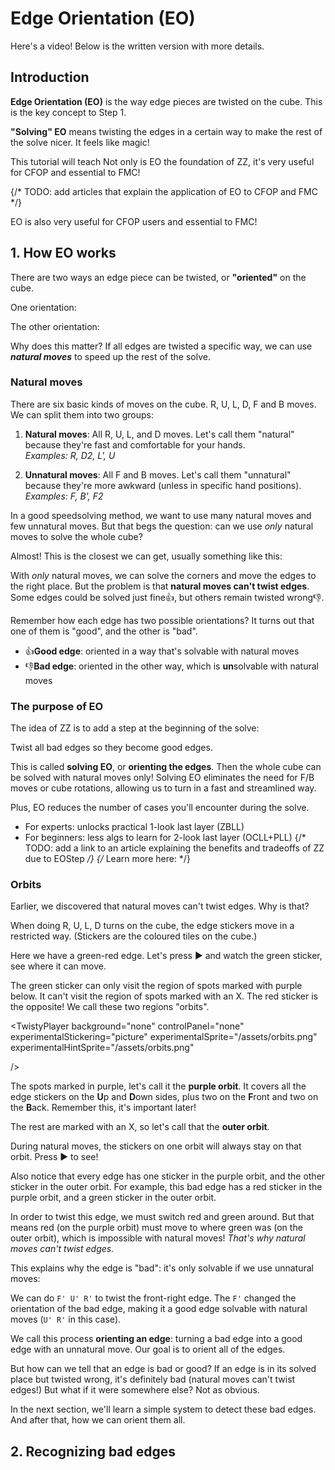 
# Edge Orientation (EO)

Here's a video! Below is the written version with more details.

<YouTubeEmbed embedId="fxwVmTI5nGM" />

## Introduction

**Edge Orientation (EO)** is the way edge pieces are twisted on the cube. This is the key concept to Step 1.

**"Solving" EO** means twisting the edges in a certain way to make the rest of the solve nicer. It feels like magic!

This tutorial will teach
Not only is EO the foundation of ZZ, it's very useful for CFOP and essential to FMC!

{/* TODO: add articles that explain the application of EO to CFOP and FMC */}

<Callout type="info" emoji="😺">
  EO is also very useful for CFOP users and essential to FMC!
</Callout>

## 1. How EO works

There are two ways an edge piece can be twisted, or **"oriented"** on the cube.

One orientation:

<TwistyPlayer
  alg="x2 z F'"
  background="none"
  controlPanel="none"
  hintFacelets="none"
  experimentalStickeringMaskOrbits="EDGES:IIIIII-IIIII,CORNERS:IIIIIIII,CENTERS:IDIIDD"
/>

The other orientation:

<TwistyPlayer
  alg="x2 z R U"
  background="none"
  controlPanel="none"
  hintFacelets="none"
  experimentalStickeringMaskOrbits="EDGES:IIIIII-IIIII,CORNERS:IIIIIIII,CENTERS:IDIIDD"
/>

Why does this matter? If all edges are twisted a specific way, we can use **_natural moves_** to speed up the rest of the solve.

### Natural moves

There are six basic kinds of moves on the cube. R, U, L, D, F and B moves.
We can split them into two groups:

1. **Natural moves**: All R, U, L, and D moves. Let's call them "natural" because they're fast and comfortable for your hands.<br/>
   _Examples: R, D2, L', U_

2. **Unnatural moves**: All F and B moves. Let's call them "unnatural" because they're more awkward (unless in specific hand positions).<br/>
   _Examples: F, B', F2_

In a good speedsolving method, we want to use many natural moves and few unnatural moves.
But that begs the question: can we use _only_ natural moves to solve the whole cube?

Almost! This is the closest we can get, usually something like this:

<TwistyPlayer
  alg="D2 F2 D R2 U' R2 F2 D F2 L2 D2 R' B D L' D R F2 L'"
  background="none"
  controlPanel="none"
  experimentalStickeringMaskOrbits="EDGES:-D-DD-DD-DDD,CORNERS:DDDDDDDD,CENTERS:DDDDDD"
/>

With _only_ natural moves, we can solve the corners and move the edges to the right place.
But the problem is that **natural moves can't twist edges**.
Some edges could be solved just fine👍, but others remain twisted wrong👎.

Remember how each edge has two possible orientations?
It turns out that one of them is "good", and the other is "bad".

- 👍**Good edge**: oriented in a way that's solvable with natural moves
- 👎**Bad edge**: oriented in the other way, which is **un**solvable with natural moves

### The purpose of EO

The idea of ZZ is to add a step at the beginning of the solve:

<Callout type="info" emoji="💡">
  Twist all bad edges so they become good edges.
</Callout>

This is called **solving EO**, or **orienting the edges**. Then the whole cube can be solved with natural moves
only! Solving EO eliminates the need for F/B moves or cube rotations, allowing us to turn in a fast and streamlined way.

Plus, EO reduces the number of cases you'll encounter during the solve.

- For experts: unlocks practical 1-look last layer (ZBLL)
- For beginners: less algs to learn for 2-look last layer (OCLL+PLL)
  {/* TODO: add a link to an article explaining the benefits and tradeoffs of ZZ due to EOStep */}
  {/* Learn more here: <insert link to article> */}

### Orbits

Earlier, we discovered that natural moves can't twist edges. Why is that?

When doing R, U, L, D turns on the cube, the edge stickers move in a restricted way.
(Stickers are the coloured tiles on the cube.)

Here we have a green-red edge. Let's press ▶️ and watch the green sticker, see where it can move.

<TwistyPlayer
  alg="R3' U3 U' L3 L' D3 D' R"
  background="none"
  experimentalSetupAnchor="end"
  experimentalStickering="picture"
  experimentalSprite="/assets/FR-edge.png"
  experimentalHintSprite="/assets/FR-edge.png"
/>

The green sticker can only visit the region of spots marked with purple below.
It can't visit the region of spots marked with an X. The red sticker is the opposite!
We call these two regions "orbits".

<TwistyPlayer
  background="none"
  controlPanel="none"
  experimentalStickering="picture"
  experimentalSprite="/assets/orbits.png"
    experimentalHintSprite="/assets/orbits.png"

/>

The spots marked in purple, let's call it the **purple orbit**.
It covers all the edge stickers on the **U**p and **D**own sides, plus two on the **F**ront and two on the **B**ack.
Remember this, it's important later!

The rest are marked with an X, so let's call that the **outer orbit**.

During natural moves, the stickers on one orbit will always stay on that orbit.
Press ▶️ to see!

<TwistyPlayer
  alg="R L' D2 U L D' R2 U'"
  background="none"
  experimentalStickering="picture"
  experimentalSprite="/assets/orbits.png"
  experimentalSetupAnchor="end"
/>

Also notice that every edge has one sticker in the purple orbit, and the other sticker in the outer orbit.
For example, this bad edge has a red sticker in the purple orbit, and a green sticker in the outer orbit.

<TwistyPlayer
  alg="F' U' R'"
  background="none"
  controlPanel="none"
  experimentalStickering="picture"
  experimentalSprite="/assets/FR-edge.png"
  experimentalSetupAnchor="end"
/>

In order to twist this edge, we must switch red and green around.
But that means red (on the purple orbit) must move to where green was (on the outer orbit), which is impossible with natural moves!
_That's why natural moves can't twist edges._

This explains why the edge is "bad": it's only solvable if we use unnatural moves:

<TwistyPlayer
  alg="F' U' R'"
  background="none"
  experimentalStickering="picture"
  experimentalSprite="/assets/FR-edge.png"
  experimentalSetupAnchor="end"
/>

We can do `F' U' R'` to twist the front-right edge.
The `F'` changed the orientation of the bad edge, making it a good edge solvable with natural moves (`U' R'` in this case).

We call this process **orienting an edge**: turning a bad edge into a good edge with an unnatural move.
Our goal is to orient all of the edges.

But how can we tell that an edge is bad or good?
If an edge is in its solved place but twisted wrong, it's definitely bad (natural moves can't twist edges!)
But what if it were somewhere else? Not as obvious.

In the next section, we'll learn a simple system to detect these bad edges.
And after that, how we can orient them all.

## 2. Recognizing bad edges

